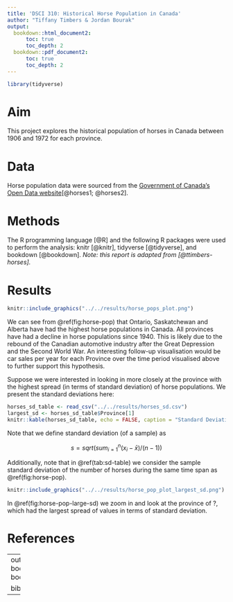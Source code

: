 ```yaml
---
title: 'DSCI 310: Historical Horse Population in Canada'
author: "Tiffany Timbers & Jordan Bourak"
output:
  bookdown::html_document2:
      toc: true
      toc_depth: 2
  bookdown::pdf_document2:
      toc: true
      toc_depth: 2
---
```


```r
library(tidyverse)
```

# Aim

This project explores the historical population of horses in Canada between 1906 and 1972 for each province.

# Data

Horse population data were sourced from the [Government of Canada's Open Data website](http://open.canada.ca/en/open-data)[@horses1; @horses2].

# Methods

The R programming language [@R] and the following R packages were used to perform the analysis: knitr [@knitr], tidyverse [@tidyverse], and bookdown [@bookdown]. *Note: this report is adapted from [@ttimbers-horses].*

# Results

```r
knitr::include_graphics("../../results/horse_pops_plot.png")
```

We can see from \@ref(fig:horse-pop) that Ontario, Saskatchewan and Alberta have had the highest horse populations in Canada. All provinces have had a decline in horse populations since 1940. This is likely due to the rebound of the Canadian automotive industry after the Great Depression and the Second World War. An interesting follow-up visualisation would be car sales per year for each Province over the time period visualised above to further support this hypothesis.

Suppose we were interested in looking in more closely at the province with the highest spread (in terms of standard deviation) of horse populations. We present the standard deviations here:

```r
horses_sd_table <- read_csv("../../results/horses_sd.csv")
largest_sd <- horses_sd_table$Province[1]
knitr::kable(horses_sd_table, echo = FALSE, caption = "Standard Deviations of Horse Population per Province")
```

Note that we define standard deviation (of a sample) as

$$s = sqrt( sum_{i = 1}^n(x_i - \bar{x}) / (n-1))$$

Additionally, note that in \@ref(tab:sd-table) we consider the sample standard deviation of the number of horses during the same time span as \@ref(fig:horse-pop).


```r
knitr::include_graphics("../../results/horse_pop_plot_largest_sd.png")
```

In \@ref(fig:horse-pop-large-sd) we zoom in and look at the province of ?, which had the largest spread of values in terms of standard deviation.

# References

---
output: bookdown::html_document2
        bookdown::pdf_document2
        
bibliography: references.bib  
---